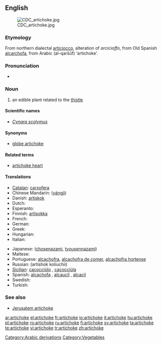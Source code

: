 {{wikipedia}}
==English==
[[Image:CDC_artichoke.jpg|right]]

===Etymology===
From northern {{It.}} dialectal [[articiocco]], alteration of ''arcicioffo'', from Old Spanish [[alcarchofa]], from Arabic {{Arab|[[قرشوف|القرشوف]]}} (al-qaršūf) ‘artichoke’.

===Pronunciation===
* {{audio|en-us-artichoke.ogg|Audio (US)}}

===Noun===
{{en-noun}}

# an edible plant related to the [[thistle]]

====Scientific names====
* ''[[Cynara scolymus]]''

====Synonyms====
* [[globe artichoke]]

====Related terms====
* [[artichoke heart]]

====Translations====
{{trans-top|an edible plant related to the thistle}}
* [[Catalan]]: [[carxofera]] {{f}}
* Chinese Mandarin: {{zh-ts|洋薊|洋蓟}} ([[yángjì]])
* Danish: [[artiskok]]
* Dutch: {{t+|nl|artisjok|m}}
* Esperanto: {{t-|eo|artiŝoko|xs=Esperanto}}
* Finnish: [[artisokka]]
* French: {{t+|fr|artichaut|m}}
* German: {{t+|de|Artischocke|f}}
* Greek: {{t+|el|αγκινάρα|f|tr=aginara|sc=Grek}}
* Hungarian: {{t-|hu|articsóka}}
* Italian: {{t+|it|carciofo|m}}
{{trans-mid}}
* Japanese: ([[chosenazami]], [[tyousennazami]])
* Maltese: {{t-|mt|qaqoċċa|f|xs=Maltese}}
* Portuguese: [[alcachofra]], [[alcachofra de comer]], [[alcachofra hortense]]
* Russian: (artishok koliuchii)
* [[Sicilian]]: [[cacocciùlo]] {{m}}, [[cacocciùla]] {{f}}
* Spanish: [[alcachofa]] {{f}}, [[alcaucil]] {{m}} {{italbrac|Argentina|Southern Spain}}, [[alcacil]] {{m}} {{italbrac|Southeastern Spain}}
* Swedish: {{t-|sv|kronärtskocka}}
* Turkish: {{t+|tr|enginar}}
{{trans-bottom}}

===See also===
* [[Jerusalem artichoke]]

[[Category:Arabic derivations]]
[[Category:Vegetables]]

[[ar:artichoke]]
[[el:artichoke]]
[[fr:artichoke]]
[[io:artichoke]]
[[it:artichoke]]
[[hu:artichoke]]
[[pl:artichoke]]
[[ro:artichoke]]
[[ru:artichoke]]
[[fi:artichoke]]
[[sv:artichoke]]
[[ta:artichoke]]
[[te:artichoke]]
[[vi:artichoke]]
[[tr:artichoke]]
[[zh:artichoke]]